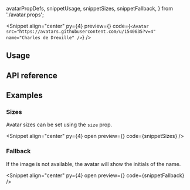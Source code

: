   avatarPropDefs,
  snippetUsage,
  snippetSizes,
  snippetFallback,
} from './avatar.props';

<PageTitle
  title="Avatar"
  description="An avatar component with a fallback for initials."
/>

<Snippet
  align="center"
  py={4}
  preview={<AvatarSnippet story="Default" />}
  code={`<Avatar src="https://avatars.githubusercontent.com/u/1540635?v=4" name="Charles de Dreuille" />`}
/>

## Usage

<CodeBlock code={snippetUsage} />

## API reference

<PropsTable data={avatarPropDefs} />

## Examples

### Sizes

Avatar sizes can be set using the `size` prop.

<Snippet
  align="center"
  py={4}
  open
  preview={<AvatarSnippet story="Sizes" />}
  code={snippetSizes}
/>

### Fallback

If the image is not available, the avatar will show the initials of the name.

<Snippet
  align="center"
  py={4}
  open
  preview={<AvatarSnippet story="Fallback" />}
  code={snippetFallback}
/>

<Theming component="Avatar" />

<ChangelogComponent component="avatar" />
